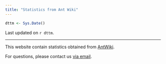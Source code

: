 ```yaml
---
title: "Statistics from Ant Wiki"
---
```


```r
dttm <- Sys.Date()
```


Last updated on `r dttm`.

---

This website contain statistics obtained from [AntWiki](https://antwiki.org/wiki/Welcome_to_AntWiki).

For questions, please contact us [via email](contact.qmd).
